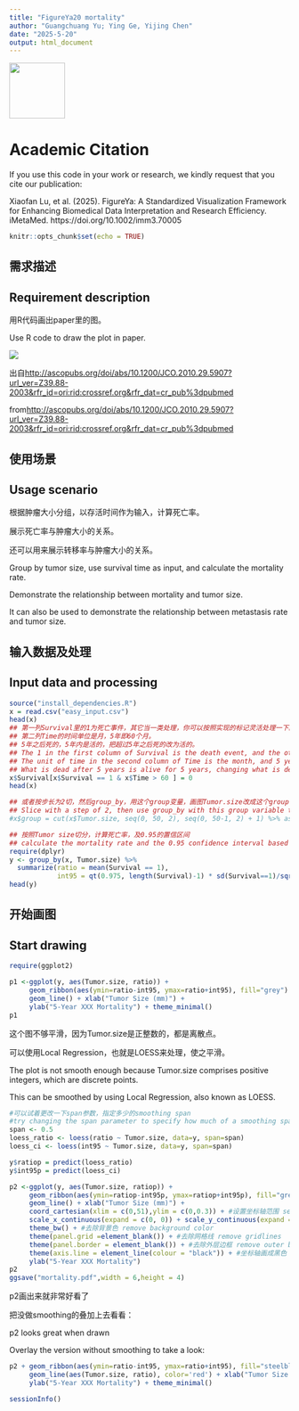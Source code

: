 ```yaml
---
title: "FigureYa20 mortality"
author: "Guangchuang Yu; Ying Ge, Yijing Chen"
date: "2025-5-20"
output: html_document
---
```


[<img src="https://guangchuangyu.github.io/blog_images/biobabble.jpg" width="100px"/>](https://guangchuangyu.github.io/blog_images/biobabble.jpg) 

# Academic Citation
If you use this code in your work or research, we kindly request that you cite our publication:

Xiaofan Lu, et al. (2025). FigureYa: A Standardized Visualization Framework for Enhancing Biomedical Data Interpretation and Research Efficiency. iMetaMed. https://doi.org/10.1002/imm3.70005


```r
knitr::opts_chunk$set(echo = TRUE)
```

## 需求描述
## Requirement description

用R代码画出paper里的图。

Use R code to draw the plot in paper.

![](example.png)

出自<http://ascopubs.org/doi/abs/10.1200/JCO.2010.29.5907?url_ver=Z39.88-2003&rfr_id=ori:rid:crossref.org&rfr_dat=cr_pub%3dpubmed>

from<http://ascopubs.org/doi/abs/10.1200/JCO.2010.29.5907?url_ver=Z39.88-2003&rfr_id=ori:rid:crossref.org&rfr_dat=cr_pub%3dpubmed>

## 使用场景
## Usage scenario

根据肿瘤大小分组，以存活时间作为输入，计算死亡率。

展示死亡率与肿瘤大小的关系。

还可以用来展示转移率与肿瘤大小的关系。

Group by tumor size, use survival time as input, and calculate the mortality rate.

Demonstrate the relationship between mortality and tumor size.

It can also be used to demonstrate the relationship between metastasis rate and tumor size.

## 输入数据及处理
## Input data and processing

```r
source("install_dependencies.R")
x = read.csv("easy_input.csv")
head(x)
## 第一列Survival里的1为死亡事件，其它当一类处理，你可以按照实现的标记灵活处理一下。
## 第二列Time的时间单位是月，5年即60个月。
## 5年之后死的，5年内是活的，把超过5年之后死的改为活的。
## The 1 in the first column of Survival is the death event, and the others are handled as a class, so you can be flexible according to the implementation of the markup.
## The unit of time in the second column of Time is the month, and 5 years is 60 months.
## What is dead after 5 years is alive for 5 years, changing what is dead after more than 5 years to alive.
x$Survival[x$Survival == 1 & x$Time > 60 ] = 0
head(x)

## 或者按步长为2切，然后group_by，用这个group变量，画图Tumor.size改成这个group，就可以是按照2mm来算了，要多少mm算一组都可以。
## Slice with a step of 2, then use group_by with this group variable to plot. Replace Tumor.size with this group, and it can be calculated based on 2mm. You can set any mm as a group.
#x$group = cut(x$Tumor.size, seq(0, 50, 2), seq(0, 50-1, 2) + 1) %>% as.character %>% as.numeric

## 按照Tumor size切分，计算死亡率，及0.95的置信区间
## calculate the mortality rate and the 0.95 confidence interval based on tumor size.
require(dplyr)
y <- group_by(x, Tumor.size) %>%
  summarize(ratio = mean(Survival == 1),
            int95 = qt(0.975, length(Survival)-1) * sd(Survival==1)/sqrt(length(Survival))) 
head(y)
```

## 开始画图
## Start drawing

```r
require(ggplot2)

p1 <-ggplot(y, aes(Tumor.size, ratio)) +
     geom_ribbon(aes(ymin=ratio-int95, ymax=ratio+int95), fill="grey") + 
     geom_line() + xlab("Tumor Size (mm)") +
     ylab("5-Year XXX Mortality") + theme_minimal()
p1
```

这个图不够平滑，因为Tumor.size是正整数的，都是离散点。

可以使用Local Regression，也就是LOESS来处理，使之平滑。

The plot is not smooth enough because Tumor.size comprises positive integers, which are discrete points.

This can be smoothed by using Local Regression, also known as LOESS.

```r
#可以试着更改一下span参数，指定多少的smoothing span
#try changing the span parameter to specify how much of a smoothing span
span <- 0.5
loess_ratio <- loess(ratio ~ Tumor.size, data=y, span=span) 
loess_ci <- loess(int95 ~ Tumor.size, data=y, span=span) 

y$ratiop = predict(loess_ratio)
y$int95p = predict(loess_ci)

p2 <-ggplot(y, aes(Tumor.size, ratiop)) +
     geom_ribbon(aes(ymin=ratiop-int95p, ymax=ratiop+int95p), fill="grey") + 
     geom_line() + xlab("Tumor Size (mm)") +
     coord_cartesian(xlim = c(0,51),ylim = c(0,0.3)) + #设置坐标轴范围 set the axis range
     scale_x_continuous(expand = c(0, 0)) + scale_y_continuous(expand = c(0, 0)) +#让x和y轴都从0开始 let both the x and y axes start at 0
     theme_bw() + #去除背景色 remove background color
     theme(panel.grid =element_blank()) + #去除网格线 remove gridlines
     theme(panel.border = element_blank()) + #去除外层边框 remove outer border
     theme(axis.line = element_line(colour = "black")) + #坐标轴画成黑色 coordinate axes are drawn in black
     ylab("5-Year XXX Mortality")
p2
ggsave("mortality.pdf",width = 6,height = 4)
```

p2画出来就非常好看了

把没做smoothing的叠加上去看看：

p2 looks great when drawn

Overlay the version without smoothing to take a look:

```r
p2 + geom_ribbon(aes(ymin=ratio-int95, ymax=ratio+int95), fill="steelblue", alpha=.3) + 
     geom_line(aes(Tumor.size, ratio), color='red') + xlab("Tumor Size (mm)") +
     ylab("5-Year XXX Mortality") + theme_minimal()
```

```r
sessionInfo()
```
